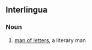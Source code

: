 ==Interlingua==

===Noun===
{{head|ia|noun|head=[[homine]] de [[litteras]]}}

# [[man of letters]], a literary man